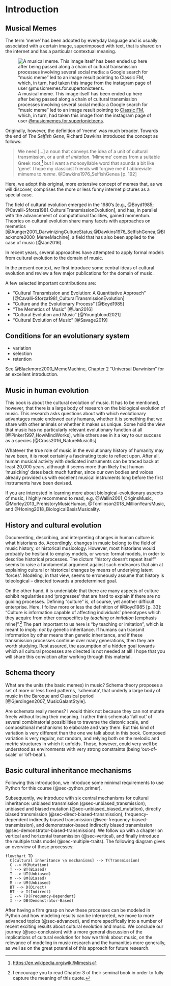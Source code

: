# Introduction

## Musical Memes

The term 'meme' has been adopted by everyday language and is usually
associated with a certain image, superimposed with text, that is 
shared on the internet and has a particular contextual meaning.

![A musical meme. This image itself has been ended up here 
after being passed along a chain of cultural transmission processes
involving several social media: a Google search for "music meme" led to
an image result pointing to [Classic FM](https://www.classicfm.com/discover-music/humour/classical-music-memes-distract-from-practice/), which, in turn,
had taken this image from the instagram page of user [\@musicmemes.for.supertonicteens](https://www.instagram.com/musicmemes.for.supertonicteens).](img/music_meme.jpeg)

Originally, however, the definition of 'meme' was much broader.
Towards the end of _The Selfish Gene_, Richard Dawkins
introduced the concept as follows:

> We need [...] a noun that conveys
> the idea of a unit of cultural transmission, or a unit of _imitation_.
> 'Mimeme' comes from a suitable Greek root,^[<https://en.wikipedia.org/wiki/Mimesis>] but I want a monosyllable word
> that sounds a bit like 'gene'. I hope my classicist friends will forgive me
> if I abbreviate mimeme to _meme_. @Dawkins1976_SelfishGenea [p. 192]

Here, we adopt this original, more extensive concept of memes that,
as we will discover, comprises the more or less funny internet pictures
as a special case.

The field of cultural evolution emerged in the 1980's [e.g., @Boyd1985; @Cavalli-Sforza1981_CulturalTransmissionEvolution], 
and has, in parallel with the advancement of computational facilities,
gained momentum. Theories on cultural evolution share many facets with approaches on memetics
[@Aunger2001_DarwinizingCultureStatus;@Dawkins1976_SelfishGenea;@Blackmore2000_MemeMachine],
a field that has also been applied to the case of music [@Jan2016].

In recent years, several approaches have attempted to 
apply formal models from cultural evolution to the domain of music. 

In the present context, we first introduce some central ideas of cultural evolution and review a few major publications for the domain of music.

A few selected important contributions are: 

- "Cultural Transmission and Evolution: A Quantitative Approach" [@Cavalli-Sforza1981_CulturalTransmissionEvolution]
- "Culture and the Evolutionary Process" [@Boyd1985]
- "The Memetics of Music" [@Jan2016]
- "Cultural Evolution and Music" [@Youngblood2021]
- "Cultural Evolution of Music" [@Savage2019]

## Conditions for an evolutionary system


- variation
- selection
- retention

See @Blackmore2000_MemeMachine, Chapter 2 "Universal Darwinism" for an excellent introduction.


## Music in human evolution

This book is about the cultural evolution of music. 
It has to be mentioned, however, that there is a large body of research
on the biological evolution of music. This research asks questions about
with which evolutionary advantages music endowed early humans, 
whether it is something that we share with other animals or whether it makes us unique.
Some hold the view that music has no particularly relevant evolutionary function at all [@Pinker1997_HowMindWorks],
while others see in it a key to our success as a species [@Cross2016_NatureMusicIts].

Whatever the true role of music in the evolutionary history of humanity may have been,
it is most certainly a fascinating topic to reflect upon. After all, 
human musical activity with dedicated instruments can be traced back at least 20,000 years, 
although it seems more than likely that human 'musicking' dates back much further,
since our own bodies and voices already provided us with excellent musical instruments
long before the first instruments have been devised.

If you are interested in learning more about biological-evolutionary aspects 
of music, I highly recommend to read, e.g. @Wallin2001_OriginsMusic, @Morley2013_PrehistoryMusicHuman,
@Tomlinson2018_MillionYearsMusic, and @Honing2018_BiologicalBasisMusicality.

## History and cultural evolution

Documenting, describing, and interpreting changes in human culture 
is what historians do. Accordingly, changes in music belong to the field 
of music history, or historical musicology. 
However, most historians would probably be hesitant to employ 
models, or worse: formal models, in order to describe historical processes.
The dictum "history doesn't repeat itself" seems to raise a fundamental argument
against such endeavors that aim at explaining cultural or historical changes
by means of underlying latent 'forces'. Modeling, in that view, seems to
erroneously assume that history is teleological -- directed towards a predetermined goal.

On the other hand, it is undeniable that there are many aspects of culture exhibit regularities and 'progresses' that are hard to explain if there are no guiding processes. Defining "culture"
is, of course, yet another difficult enterprise. Here, I follow more or less the definition of @Boyd1985 [p. 33]: "Culture is information capable of affecting individuals' phenotypes which they acquire from other conspecifics _by teaching or imitation_ [emphasis mine]".^[I encourage you to read Chapter 3 of their seminal book in order to fully capture the meaning of this quote.] The part important to us here is "by teaching or imitation", which is meant to imply: _not_ by genetic inheritance. If humans can transmit information by other means than genetic inheritance, and if these transmission processes continue over many generations, then they are worth studying. Rest assured, the assumption of a hidden goal towards which all cultural processes are directed is not needed at all! I hope that you will share this conviction after working through this material.

## Schema theory 

What are the units (the basic memes) in music? 
Schema theory proposes a set of more or less fixed patterns, 'schemata',
that underly a large body of music in the Baroque and Classical period [@Gjerdingen2007_MusicGalantStyle].

Are schemata really memes? I would think not because they can not mutate freely without losing their meaning. I rather think schemata 'fall out' of several combinatorial possibilities to traverse the diatonic scale, and compositional mechanisms to elaborate and vary them. But this kind of variation is very different than the one we talk about in this book. Composed variation is very regular, not random, and relying both on the melodic and metric structures in which it unfolds. Those, however, could very well be understood as environments with very strong constraints (being 'out-of-scale' or 'off-beat').


## Basic cultural inheritance mechanisms

Following this introduction, we introduce some minimal requirements to use Python for this course (@sec-python_primer). 

Subsequently, we introduce with six central mechanisms for cultural inheritance: unbiased transmission (@sec-unbiased_transmission), unbiased and biased mutation (@sec-unbiased_biased_mutation), directly biased transmission (@sec-direct-biased-transmission), frequency-dependent indirectly biased transmission (@sec-frequency-biased-transmission), and demonstrator-based indirectly biased transmission (@sec-demonstrator-biased-transmission). 
We follow up with a chapter on vertical and horizontal transmission (@sec-vertical), and finally introduce the multiple traits model (@sec-multiple-traits). The following diagram gives an overview of these processes:

```mermaid
flowchart TD
  C[Cultural inheritance \n mechanisms] --> T(Transmission)
  C --> M(Mutation)
  T --> BT(Biased)
  T --> UT(Unbiased)
  M --> BM(Biased)
  M --> UM(Unbiased)
  BT --> D(Direct)
  BT --> I(Indirect)
  I --> FD(Frequency-Dependent)
  I --> DB(Demonstrator-Based)
```

After having a firm grasp on how these processes can be modeled in Python
and how modeling results can be interpreted, we move to more advanced topics
(@sec-advanced), and more specifically into a number of recent exciting results about cultural evolution and music. We conclude our journey (@sec-conclusion) with a more general discussion of the implications of cultural evolution for how we think about music, on the relevance of modeling in music research and the humanities more generally, as well as on the great potential of this approach for future research.
